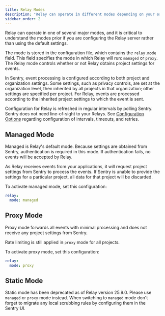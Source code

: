 ```yaml
---
title: Relay Modes
description: "Relay can operate in different modes depending on your organization's needs."
sidebar_order: 2
---
```


Relay can operate in one of several major modes, and it is critical to understand the modes prior if you are configuring the Relay server rather than using the default settings.

The mode is stored in the configuration file, which contains the `relay.mode` field. This field specifies the mode in which Relay will run: `managed` or `proxy`. The Relay mode controls whether or not Relay obtains project settings for events.

In Sentry, event processing is configured according to both project and organization settings. Some settings, such as privacy controls, are set at the organization level, then inherited by all projects in that organization; other settings are specified per project. For Relay, events are processed according to the inherited project settings to which the event is sent.

Configuration for Relay is refreshed in regular intervals by polling Sentry. Sentry does not need line-of-sight to your Relays. See [Configuration Options](/product/relay/options/) regarding configuration of intervals, timeouts, and retries.

## Managed Mode

Managed is Relay's default mode. Because settings are obtained from Sentry, authentication is required in this mode. If authentication fails, no events will be accepted by Relay.

As Relay receives events from your applications, it will request project
settings from Sentry to process the events. If Sentry is unable to provide
the settings for a particular project, all data for that project will
be discarded.

To activate managed mode, set this configuration:

```yaml
relay:
  mode: managed
```

## Proxy Mode

Proxy mode forwards all events with minimal processing and does not receive any project settings from Sentry.

<Alert title="Rate Limiting">

Rate limiting is still applied in `proxy` mode for all projects.

</Alert>

To activate proxy mode, set this configuration:

```yaml
relay:
  mode: proxy
```

## Static Mode

Static mode has been deprecated as of Relay version 25.9.0. Please use `managed` or `proxy` mode instead. When switching to `managed` mode don't forget to migrate any local scrubbing rules by configuring them in the Sentry UI.
